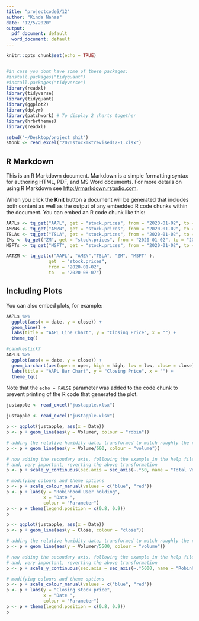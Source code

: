 ```yaml
---
title: "projectcode5/12"
author: "Kinda Nahas"
date: "12/5/2020"
output:
  pdf_document: default
  word_document: default
---
```


```r
knitr::opts_chunk$set(echo = TRUE)


#in case you dont have some of these packages:
#install.packages("tidyquant")
#install.packages("tidyverse")
library(readxl)
library(tidyverse)
library(tidyquant) 
library(ggplot2)
library(dplyr)
library(patchwork) # To display 2 charts together
library(hrbrthemes)
library(readxl)

setwd("~/Desktop/project shit")
stonk <- read_excel("2020stockmktrevised12-1.xlsx")


```


## R Markdown

This is an R Markdown document. Markdown is a simple formatting syntax for authoring HTML, PDF, and MS Word documents. For more details on using R Markdown see <http://rmarkdown.rstudio.com>.

When you click the **Knit** button a document will be generated that includes both content as well as the output of any embedded R code chunks within the document. You can embed an R code chunk like this:

```r
AAPLs <- tq_get("AAPL", get = "stock.prices", from = "2020-01-02", to = "2020-08-07") 
AMZNs <- tq_get("AMZN", get = "stock.prices", from = "2020-01-02", to = "2020-08-07")
TSLAs <- tq_get("TSLA", get = "stock.prices", from = "2020-01-02", to = "2020-08-07")
ZMs <- tq_get("ZM", get = "stock.prices", from = "2020-01-02", to = "2020-08-07")
MSFTs <- tq_get("MSFT", get = "stock.prices", from = "2020-01-02", to = "2020-08-07")

AATZM <- tq_get(c("AAPL", "AMZN","TSLA", "ZM", "MSFT" ),
                get  = "stock.prices",
                from = "2020-01-02",
                to   = "2020-08-07")
```

## Including Plots

You can also embed plots, for example:

```r
AAPLs %>%
  ggplot(aes(x = date, y = close)) +
  geom_line() +
  labs(title = "AAPL Line Chart", y = "Closing Price", x = "") + 
  theme_tq()

#candlestick? 
AAPLs %>%
  ggplot(aes(x = date, y = close)) +
  geom_barchart(aes(open = open, high = high, low = low, close = close)) +
  labs(title = "AAPL Bar Chart", y = "Closing Price", x = "") + 
  theme_tq()
```

Note that the `echo = FALSE` parameter was added to the code chunk to prevent printing of the R code that generated the plot.


```r
justapple <- read_excel("justapple.xlsx")

```


```r
justapple <- read_excel("justapple.xlsx")

p <- ggplot(justapple, aes(x = Date))
p <- p + geom_line(aes(y = Volumer, colour = "robin"))

# adding the relative humidity data, transformed to match roughly the range of the temperature
p <- p + geom_line(aes(y = Volume/600, colour = "volume"))

# now adding the secondary axis, following the example in the help file ?scale_y_continuous
# and, very important, reverting the above transformation
p <- p + scale_y_continuous(sec.axis = sec_axis(~.*50, name = "Total Volume"))

# modifying colours and theme options
p <- p + scale_colour_manual(values = c("blue", "red"))
p <- p + labs(y = "Robinhood User holding",
              x = "Date ",
              colour = "Parameter")
p <- p + theme(legend.position = c(0.8, 0.9))
p


```


```r

p <- ggplot(justapple, aes(x = Date))
p <- p + geom_line(aes(y = Close, colour = "close"))

# adding the relative humidity data, transformed to match roughly the range of the temperature
p <- p + geom_line(aes(y = Volumer/5500, colour = "volume"))

# now adding the secondary axis, following the example in the help file ?scale_y_continuous
# and, very important, reverting the above transformation
p <- p + scale_y_continuous(sec.axis = sec_axis(~.*5000, name = "Robinhood user holdings"))

# modifying colours and theme options
p <- p + scale_colour_manual(values = c("blue", "red"))
p <- p + labs(y = "Closing stock price",
              x = "Date ",
              colour = "Parameter")
p <- p + theme(legend.position = c(0.8, 0.9))
p



```



```r


```



```r


```


```r


```


```r


```



```r


```














